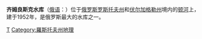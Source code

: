 '''齐姆良斯克水库'''（[[俄语|俄语]]：'''{{lang|ru|Цимля́нское водохрани́лище}}'''）位于[[俄罗斯|俄罗斯]][[罗斯托夫州|罗斯托夫州]]和[[伏尔加格勒州|伏尔加格勒州]]境内的[[顿河_(俄罗斯)|顿河]]上，建于1952年，是俄罗斯最大的水库之一。

{{Russia-geo-stub}}

[[Category:俄罗斯水库|T]]
[[Category:羅斯托夫州地理|Category:羅斯托夫州地理]]